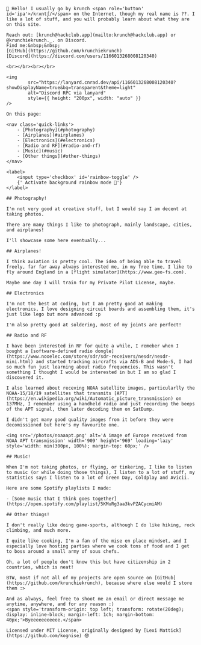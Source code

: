 
<HomepageLayout>
	<LogoHeading />

	👋 Hello! I usually go by krunch <span role='button' id='ipa'>/krʌntʃ/</span> on the Internet, though my real name is ??. I like a lot of stuff, and you will probably learn about what they are on this site.

	Reach out: [krunch@hackclub.app](mailto:krunch@hackclub.app) or @krunchiekrunch._. on Discord.         
	Find me:&nbsp;&nbsp;
	[GitHub](https://github.com/krunchiekrunch)
	[Discord](https://discord.com/users/1166013268008120340)
	
	<br></br><br></br>

	<img
    		src="https://lanyard.cnrad.dev/api/1166013268008120340?showDisplayName=true&bg=transparent&theme=light"
    		alt="Discord RPC via lanyard"
    		style={{ height: "200px", width: "auto" }}
	/>

	On this page:

	<nav class='quick-links'>
		- [Photography](#photography)
		- [Airplanes](#airplanes)
		- [Electronics](#electronics)
		- [Radio and RF](#radio-and-rf)
		- [Music](#music)
		- [Other things](#other-things)
	</nav>

	<label>
		<input type='checkbox' id='rainbow-toggle' />
		{' Activate background rainbow mode 🌈'}
	</label>

	## Photography!
	
	I'm not very good at creative stuff, but I would say I am decent at taking photos.
	
	There are many things I like to photograph, mainly landscape, cities, and airplanes!

	I'll showcase some here eventually...

	## Airplanes!

	I think aviation is pretty cool. The idea of being able to travel freely, far far away always interested me, in my free time, I like to fly around England in a [flight simulator](https://www.geo-fs.com).

	Maybe one day I will train for my Private Pilot License, maybe.

	## Electronics

	I'm not the best at coding, but I am pretty good at making electronics, I love designing circuit boards and assembling them, it's just like lego but more advanced :p

	I'm also pretty good at soldering, most of my joints are perfect!

	## Radio and RF

	I have been interested in RF for quite a while, I remeber when I bought a [software-defined radio dongle](https://www.nooelec.com/store/sdr/sdr-receivers/nesdr/nesdr-mini.html) and started tracking aircrafts via ADS-B and Mode-S, I had so much fun just learning about radio frequencies. This wasn't something I thought I would be interested in but I am so glad I discovered it.

	I also learned about receving NOAA satellite images, particularlly the NOAA-15/18/19 satellites that transmits [APT](https://en.wikipedia.org/wiki/Automatic_picture_transmission) on 137MHz, I remember using a handheld radio and just recording the beeps of the APT signal, then later decoding them on SatDump.

	I didn't get many good quality images from it before they were decomissioned but here's my favourite one.

	<img src='/photos/noaaapt.png' alt='A image of Europe received from NOAA APT transmission' width='909' height='969' loading='lazy' style='width: min(300px, 100%); margin-top: 60px;' />

	## Music!

	When I'm not taking photos, or flying, or tinkering, I like to listen to music (or while doing those things), I listen to a lot of stuff, my statistics says I listen to a lot of Green Day, Coldplay and Avicii.

	Here are some Spotify playlists I made:
	
	- [Some music that I think goes together](https://open.spotify.com/playlist/5KMuRg3aa3kvPZACycmiAM)

	## Other things!

	I don't really like doing game-sports, although I do like hiking, rock climbing, and much more.

	I quite like cooking, I'm a fan of the mise en place mindset, and I especially love hosting parties where we cook tons of food and I get to boss around a small army of sous chefs.

	Oh, a lot of people don't know this but have citizenship in 2 countries, which is neat!

	BTW, most if not all of my projects are open source on [GitHub](https://github.com/krunchiekrunch), because where else would I store them :>

	And as always, feel free to shoot me an email or direct message me anytime, anywhere, and for any reason :)
	<span style='transform-origin: top left; transform: rotate(20deg); display: inline-block; margin-left: 1ch; margin-bottom: 40px;'>Byeeeeeeeeeee.</span>

	Licensed under MIT License, originally designed by [Lexi Mattick](https://github.com/kognise) 😎

</HomepageLayout>
